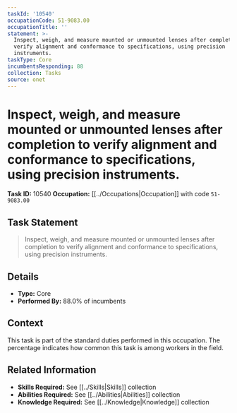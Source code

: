 ```yaml
---
taskId: '10540'
occupationCode: 51-9083.00
occupationTitle: ''
statement: >-
  Inspect, weigh, and measure mounted or unmounted lenses after completion to
  verify alignment and conformance to specifications, using precision
  instruments.
taskType: Core
incumbentsResponding: 88
collection: Tasks
source: onet
---
```

# Inspect, weigh, and measure mounted or unmounted lenses after completion to verify alignment and conformance to specifications, using precision instruments.

**Task ID:** 10540
**Occupation:** [[../Occupations|Occupation]] with code `51-9083.00`

## Task Statement

> Inspect, weigh, and measure mounted or unmounted lenses after completion to verify alignment and conformance to specifications, using precision instruments.

## Details

- **Type:** Core
- **Performed By:** 88.0% of incumbents

## Context

This task is part of the standard duties performed in this occupation. The percentage indicates how common this task is among workers in the field.

## Related Information

- **Skills Required:** See [[../Skills|Skills]] collection
- **Abilities Required:** See [[../Abilities|Abilities]] collection
- **Knowledge Required:** See [[../Knowledge|Knowledge]] collection
